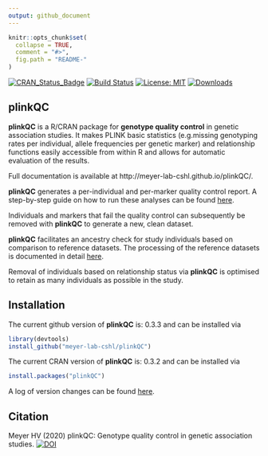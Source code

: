```yaml
---
output: github_document
---
```


<!-- README.md is generated from README.Rmd. Please edit that file -->

```r
knitr::opts_chunk$set(
  collapse = TRUE,
  comment = "#>",
  fig.path = "README-"
)
```

[![CRAN_Status_Badge](http://www.r-pkg.org/badges/version/plinkQC)](https://cran.r-project.org/package=plinkQC)
[![Build Status](https://travis-ci.org/meyer-lab-cshl/plinkQC.svg?branch=master)](https://travis-ci.org/meyer-lab-cshl/plinkQC)
[![License: MIT](https://img.shields.io/badge/License-MIT-yellow.svg)](https://opensource.org/licenses/MIT)
[![Downloads](http://cranlogs.r-pkg.org/badges/grand-total/plinkQC?color=blue)](https://cran.r-project.org/package=plinkQC)

## <i class="fa fa-map" aria-hidden="true"></i> plinkQC

**plinkQC** is a R/CRAN package for **genotype quality control** in genetic
association studies. It makes PLINK basic statistics (e.g.missing genotyping
rates per individual, allele frequencies per genetic marker) and relationship
functions easily accessible from within R and allows for automatic evaluation
of the results.


Full documentation is available at http://meyer-lab-cshl.github.io/plinkQC/.


**plinkQC** generates a per-individual and per-marker quality control report.
A step-by-step guide on how to run these analyses can be found
[here](https://meyer-lab-cshl.github.io/plinkQC/articles/plinkQC.html).

Individuals and markers that fail the quality control can subsequently be
removed with **plinkQC** to generate a new, clean dataset.

**plinkQC** facilitates an ancestry check for study individuals based on
comparison to reference datasets. The processing of the reference datasets is
documented in detail
[here](https://meyer-lab-cshl.github.io/plinkQC/articles/AncestryCheck.html).

Removal of individuals based on relationship status via **plinkQC** is optimised
to retain as many individuals as possible in the study.

## <i class="fa fa-rocket" aria-hidden="true"></i> Installation

The current github version of **plinkQC**  is: 0.3.3 and can be
installed via
```r
library(devtools)
install_github("meyer-lab-cshl/plinkQC")
```
The current CRAN version of **plinkQC**  is: 0.3.2 and can be
installed via
```r
install.packages("plinkQC")
```

A log of version changes can be found [here](https://meyer-lab-cshl.github.io/plinkQC/news/index.html).

## <i class="fa fa-pencil" aria-hidden="true"></i> Citation
Meyer HV (2020) plinkQC: Genotype quality control in genetic association
studies. [![DOI](https://zenodo.org/badge/DOI/10.5281/zenodo.3934294.svg)](https://doi.org/10.5281/zenodo.3934294)

